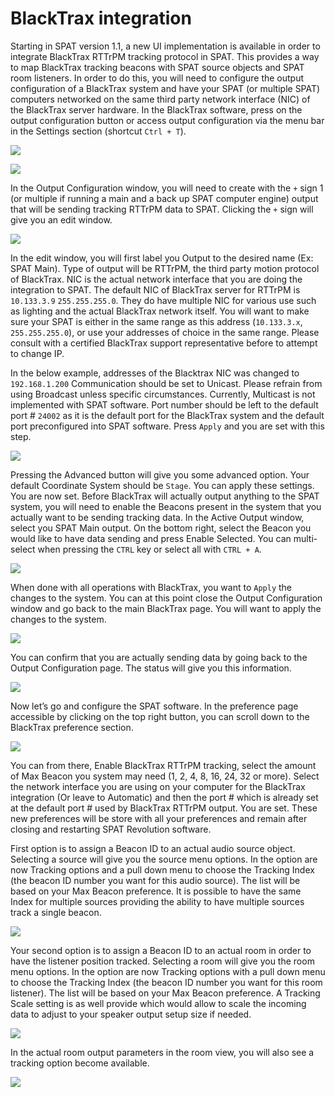 # BlackTrax integration

Starting in SPAT version 1.1, a new UI implementation is available in order to integrate BlackTrax RTTrPM tracking protocol in SPAT. 
This provides a way to map BlackTrax tracking beacons with SPAT source objects and SPAT room listeners. 
In order to do this, you will need to configure the output configuration of a BlackTrax system and have your SPAT (or multiple SPAT) computers networked on the same third party network interface (NIC) of the BlackTrax server hardware. 
In the BlackTrax software, press on the output configuration button or access output configuration via the menu bar in the Settings section (shortcut ```Ctrl + T```).

![](https://media.githubusercontent.com/media/FLUX-SE/doc_images/main/SpatR/ThirdParty/BlackTraxOutputConfigurationButton.jpg)

![](https://media.githubusercontent.com/media/FLUX-SE/doc_images/main/SpatR/ThirdParty/BlackTraxSettingsMenu.jpg)

In the Output Configuration window, you will need to create with the ```+``` sign 1 (or multiple if running a main and a back up SPAT computer engine) output that will be sending tracking RTTrPM data to SPAT. 
Clicking the ```+``` sign will give you an edit window.


![](https://media.githubusercontent.com/media/FLUX-SE/doc_images/main/SpatR/ThirdParty/BlackTraxOutputConfiguration.jpg)

In the edit window, you will first label you Output to the desired name (Ex: SPAT Main). 
Type of output will be RTTrPM, the third party motion protocol of BlackTrax. 
NIC is the actual network interface that you are doing the integration to SPAT. 
The default NIC of BlackTrax server for RTTrPM is ```10.133.3.9``` ```255.255.255.0```. 
They do have multiple NIC for various use such as lighting and the actual BlackTrax network itself. 
You will want to make sure your SPAT is either in the same range as this address (```10.133.3.x```, ```255.255.255.0```), or use your addresses of choice in the same range. 
Please consult with a certified BlackTrax support representative before to attempt to change IP. 

In the below example, addresses of the Blacktrax NIC was changed to ```192.168.1.200``` Communication should be set to Unicast. 
Please refrain from using Broadcast unless specific circumstances. 
Currently, Multicast is not implemented with SPAT software. 
Port number should be left to the default port # ```24002``` as it is the default port for the BlackTrax system and the default port preconfigured into SPAT software. 
Press ```Apply``` and you are set with this step.


![](https://media.githubusercontent.com/media/FLUX-SE/doc_images/main/SpatR/ThirdParty/BlackTraxEditWindows.jpg)

Pressing the Advanced button will give you some advanced option. 
Your default Coordinate System should be ```Stage```. 
You can apply these settings.
You are now set. 
Before BlackTrax will actually output anything to the SPAT system, you will need to enable the Beacons present in the system that you actually want to be sending tracking data. 
In the Active Output window, select you SPAT Main output. 
On the bottom right, select the Beacon you would like to have data sending and press Enable Selected. 
You can multi-select when pressing the ```CTRL``` key or select all with ```CTRL + A```.

![](https://media.githubusercontent.com/media/FLUX-SE/doc_images/main/SpatR/ThirdParty/BlackTraxEditWidonwsAdvancedSettings.jpg)

When done with all operations with BlackTrax, you want to ```Apply``` the changes to the system. 
You can at this point close the Output Configuration window and go back to the main BlackTrax page. 
You will want to apply the changes to the system.

![](https://media.githubusercontent.com/media/FLUX-SE/doc_images/main/SpatR/ThirdParty/BlackTraxEditWidonwsAdvancedSettingsApply.jpg)

You can confirm that you are actually sending data by going back to the Output Configuration page. 
The status will give you this information.

![](https://media.githubusercontent.com/media/FLUX-SE/doc_images/main/SpatR/ThirdParty/BlackTraxOutputConfigurationPage.jpg)

Now let’s go and configure the SPAT software. 
In the preference page accessible by clicking on the top right button, you can scroll down to the BlackTrax preference
section.

![](https://media.githubusercontent.com/media/FLUX-SE/doc_images/main/SpatR/Preference/Blacktrax.png)

You can from there, Enable BlackTrax RTTrPM tracking, select the amount of Max Beacon you system may need (1, 2, 4, 8, 16, 24, 32 or more). 
Select the network interface you are using on your computer for the BlackTrax integration (Or leave to Automatic) and then the port # which is already set at the default port # used by BlackTrax RTTrPM output. 
You are set. 
These new preferences will be store with all your preferences and remain after closing and restarting SPAT Revolution software. 

First option is to assign a Beacon ID to an actual audio source object. 
Selecting a source will give you the source menu options. 
In the option are now Tracking options and a pull down menu to choose the Tracking Index (the beacon ID number you want for this audio source). 
The list will be based on your Max Beacon preference. 
It is possible to have the same Index for multiple sources providing the ability to have multiple sources track a single beacon.

![](https://media.githubusercontent.com/media/FLUX-SE/doc_images/main/SpatR/Setup/SourceInspector.jpg)

Your second option is to assign a Beacon ID to an actual room in order to have the listener position tracked. Selecting a room will give you the room menu options. 
In the option are now Tracking options with a pull down menu to choose the Tracking Index (the beacon ID number you want for this room listener). 
The list will be based on your Max Beacon preference. 
A Tracking Scale setting is as well provide which would allow to scale the incoming data to adjust to your speaker output setup size if needed.

![](https://media.githubusercontent.com/media/FLUX-SE/doc_images/main/SpatR/Setup/RoomInspector.jpg)

In the actual room output parameters in the room view, you will also see a tracking option become available.

![](https://media.githubusercontent.com/media/FLUX-SE/doc_images/main/SpatR/Room/OutputTracking.jpg)